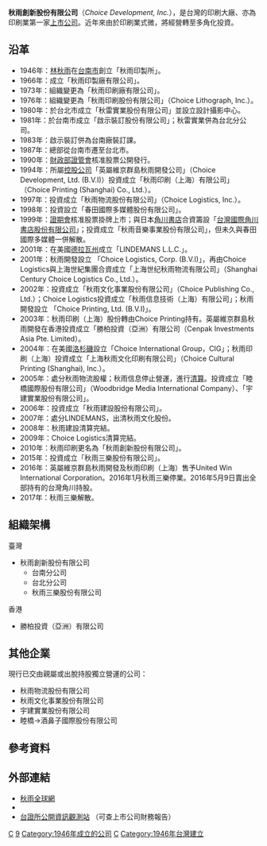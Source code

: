 {{coord|25|02|57.7|N|121|34|44.4|E|region:TW-TPE_type:landmark|display=title}}

{{Infobox Company 
|company_name=秋雨創新股份有限公司
|company_name_en=Choice Development, Inc.
|company_logo=[[File:choicelogo.jpg|200px]]
|company_type=[[股份有限公司|股份有限公司]]
|original_text= 
|company_slogan=
|market_information={{twse|9929}}<br>（1999年6月28日上市）
|abbreviated_name=
|foundation=1946年（秋雨印製所）<br />1966年（秋雨印製廠）<br />1973年11月14日（秋雨印刷廠）<br />1976年10月1日（秋雨印刷）
|founder=[[林秋雨|林秋雨]]
|location={{ROC-TW}}<br>[[臺北市|臺北市]][[信義區_(臺北市)|信義區]]市民大道六段288號9樓（[[松山車站_(台灣)|松山車站]][[潤泰松山車站大樓|潤泰松山車站大樓]]B棟） 
|zip_code=
|area_served=
|predecessor = 秋雨印製所<br />秋雨印製廠<br />秋雨印刷廠
|local_code_name = TW
|local_code = 69439272
|successor=
|telephone_no=
|key_people=[[董事長|董事長]]：陳慧遊<br />[[副董事長|副董事長]]：張世魁<br />[[董事|董事]]：金昌民<br />[[董事|董事]]：邱景睿<br />[[董事|董事]]：林星逵<br />[[監察人|監察人]]：王震緯<br />[[監察人|監察人]]：杜文丹<br />[[總經理|總經理]]：謝志達
|industry=[[印刷|印刷業]]
|products=製版、印刷、裝訂、控股投資
|services=
|capital=[[新臺幣|新台幣]]1,688,000,000元
|revenue=
|operating_income=
|profit=
|total_asset=
|net_asset=
|market_value=
|num_employees=
|P/E ratio=
|earnings per share=
|Net asset value=
|accounting_period=12月
|parent=
|major_shareholder=彭騰德 34.2%<br />德惠投資 8.5%<br />陳慧遊 5%<!--經查美孚彭騰德以個人名義入股，反而是德惠（台玻林文惠）派任董事經營，張世魁還以入股方式擔任要職而非美孚建設派任董事，夫婦倆投資，跟美孚集團無直接關係-->
|divisions=
|subsid= 參照[[#組織架構|組織架構]]
|homepage=http://www.choiceprintgroup.com/ch/index.html
|footnotes= {{as of|2017|3}}<ref>[http://www.cnyes.com/twstock/directorholder/9929.htm 秋雨(9929) 董監持股 - 鉅亨網]</ref>
|width=
}}
'''秋雨創新股份有限公司'''（''Choice Development, Inc.''），是台灣的印刷大廠、亦為印刷業第一家[[上市公司|上市公司]]。近年來由於印刷業式微，將經營轉至多角化投資。

== 沿革 ==
*1946年：[[林秋雨|林秋雨]]在[[台南市|台南市]]創立「秋雨印製所」。
*1966年：成立「秋雨印製廠有限公司」。
*1973年：組織變更為「秋雨印刷廠有限公司」。
*1976年：組織變更為「秋雨印刷股份有限公司」（Choice Lithograph, Inc.）。
*1980年：於台北市成立「秋雷實業股份有限公司」並設立設計攝影中心。
*1981年：於台南市成立「啟示裝訂股份有限公司」；秋雷實業併為台北分公司。
*1983年：啟示裝訂併為台南廠裝訂課。
*1987年：總部從台南市遷至台北市。
*1990年：[[財政部證管會|財政部證管會]]核准股票公開發行。
*1994年：所屬[[控股公司|控股公司]]「英屬維京群島秋雨開發公司」（Choice Development, Ltd. (B.V.I)）投資成立「秋雨印刷（上海）有限公司」（Choice Printing (Shanghai) Co., Ltd.）。
*1997年：投資成立「秋雨物流股份有限公司」（Choice Logistics, Inc.）。
*1998年：投資設立「春田國際多媒體股份有限公司」。
*1999年：[[證期會|證期會]]核准股票掛牌上市；與日本[[角川書店|角川書店]]合資籌設「[[台灣角川書店|台灣國際角川書店股份有限公司]]」；投資成立「秋雨音樂事業股份有限公司」，但未久與春田國際多媒體一併解散。
*2001年：在美國[[德拉瓦州|德拉瓦州]]成立「LINDEMANS L.L.C.」。
*2001年：秋雨開發設立 「Choice Logistics, Corp. (B.V.I)」，再由Choice Logistics與上海世紀集團合資成立「上海世纪秋雨物流有限公司」（Shanghai Century Choice Logistics Co., Ltd.）。
*2002年：投資成立「秋雨文化事業股份有限公司」（Choice Publishing Co., Ltd.）；Choice Logistics投資成立「秋雨信息技術（上海）有限公司」；秋雨開發設立 「Choice Printing, Ltd. (B.V.I)」。
*2003年：秋雨印刷（上海）股份轉由Choice Printing持有。英屬維京群島秋雨開發在香港投資成立「勝柏投資（亞洲）有限公司（Cenpak Investments Asia Pte. Limited）。
*2004年：在美國[[洛杉磯|洛杉磯]]設立「Choice International Group，CIG」；秋雨印刷（上海）投資成立「上海秋雨文化印刷有限公司」（Choice Cultural Printing (Shanghai), Inc.）。
*2005年：處分秋雨物流股權；秋雨信息停止營運，進行[[清算|清算]]。投資成立「睦橋國際股份有限公司」（Woodbridge Media International Company）、「宇建實業股份有限公司」。
*2006年：投資成立「秋雨建設股份有限公司」。
*2007年：處分LINDEMANS，出清秋雨文化股份。
*2008年：秋雨建設清算完結。
*2009年：Choice Logistics清算完結。
*2010年：秋雨印刷更名為「秋雨創新股份有限公司」。
*2015年：投資成立「秋雨三樂股份有限公司」。
*2016年：英屬維京群島秋雨開發及秋雨印刷（上海）售予United Win International Corporation。2016年1月秋雨三樂停業。2016年5月9日賣出全部持有的台灣角川持股。
*2017年：秋雨三樂解散。

== 組織架構 ==
;臺灣
*秋雨創新股份有限公司
**台南分公司
**台北分公司
**秋雨三樂股份有限公司
;香港
*勝柏投資（亞洲）有限公司

== 其他企業 ==
現行已交由親屬或出脫持股獨立營運的公司：
*秋雨物流股份有限公司
*秋雨文化事業股份有限公司
*宇建實業股份有限公司
*睦橋→酒鼻子國際股份有限公司

== 參考資料 ==
{{reflist}}

== 外部連結 ==
*[https://web.archive.org/web/20130713141439/http://choiceprintgroup.com/ 秋雨全球網]
*{{facebook|choicecompany}}
*[http://mops.twse.com.tw/ 台證所公開資訊觀測站] {{Wayback|url=http://mops.twse.com.tw/ |date=20210420024427 }}（可查上市公司財務報告）

{{DEFAULTSORT:C秋}}

{{Portal bar|台灣|企業}}

[[Category:臺灣印刷公司|C]]
[[Category:臺灣證券交易所上市公司|9]]
[[Category:1946年成立的公司|Category:1946年成立的公司]]
[[Category:總部位於臺北市信義區的工商業機構|C]]
[[Category:1946年台灣建立|Category:1946年台灣建立]]